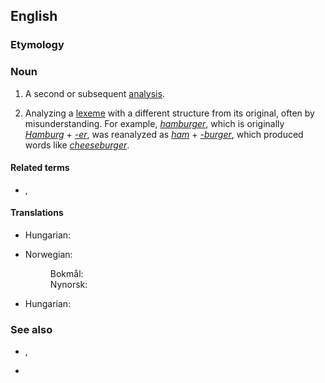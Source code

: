 ==English==
{{wikipedia}}

===Etymology===
{{prefix|en|re|analysis}}

===Noun===
{{en-noun|reanalyses}}

# A second or subsequent [[analysis]].
# {{lb|en|linguistics}} Analyzing a [[lexeme]] with a different structure from its original, often by misunderstanding. For example, ''[[hamburger]]'', which is originally ''[[Hamburg]]'' + ''[[-er]]'', was reanalyzed as ''[[ham]]'' + ''[[-burger]]'', which produced words like ''[[cheeseburger]]''.

====Related terms====
* {{l|en|reanalyze}}, {{l|en|reanalyse}}

====Translations====
{{trans-top|a second or subsequent analysis}}
* Hungarian: {{t|hu|újraelemzés}}
{{trans-mid}}
* Norwegian:
*: Bokmål: {{t|nb|reanalyse|m}}
*: Nynorsk: {{t|nn|reanalyse|m}}
{{trans-bottom}}

{{trans-top-see|(linguistics) analyzing a lexeme with a different structure from its original, often by misunderstanding|rebracketing}}
* Hungarian: {{t|hu|[[téves]]/[[helytelen]] [[tagolás]]|lit=mistaken analysis}}
{{trans-mid}}
{{trans-bottom}}

===See also===
* {{sense|linguistics: different analysis of a word's structure}} {{l|en|surface analysis}}, {{l|en|folk etymology}}
* {{l|en|rebracketing}}